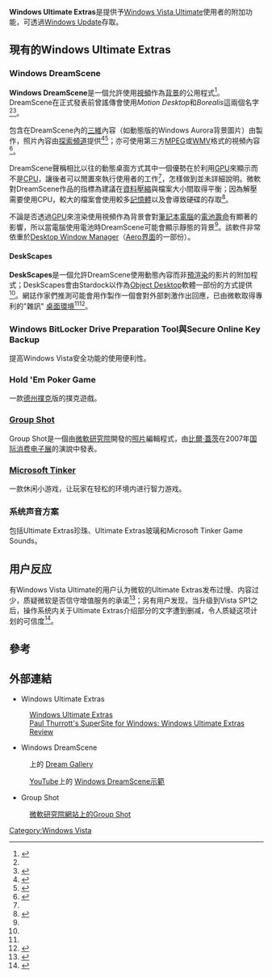 {{noteTA
|G1=IT
|G2=Windows
}}
'''Windows Ultimate Extras'''是提供予[[Windows_Vista|Windows Vista Ultimate]]使用者的附加功能，可透過[[Windows_Update|Windows Update]]存取。

== 現有的Windows Ultimate Extras ==
=== Windows DreamScene ===
{{Infobox Software
| name                   = Windows DreamScene
| logo                   =
| screenshot             =
| caption                =
| author                 = {{tsl|en|Stardock|}}、[[The_Weather_Channel|The Weather Channel]]
| developer              = [[微軟|微軟]]
| released               =  2007年1月30日
| latest release version =
| latest release date    =
| latest preview version =
| latest preview date    =
| operating system       = [[Windows_Vista|Windows Vista Ultimate]]
| platform               =
| language               =
| genre                  = 動態[[背景|背景]]
| license                =
| website                =
}}
'''Windows DreamScene'''是一個允許使用[[視頻|視頻]]作為[[背景|背景]]的公用程式<ref name="AeroXP">{{cite web|title=Animated desktop wallpapers to come via the name of "Motion Desktop"|url=http://www.aeroxp.org/board/index.php?showtopic=6212|author=Bryant Zadegan|date=2006年10月8日|accessdate=2007年1月16日|deadurl=yes|archiveurl=https://web.archive.org/web/20070220024535/http://www.aeroxp.org/board/index.php?showtopic=6212|archivedate=2007年2月20日}}</ref>。DreamScene在正式發表前曾謠傳會使用''Motion Desktop''和''Borealis''這兩個名字<ref name="AeroXP"/><ref name="MaryJo">{{cite web|title=Microsoft lifts the curtain on Vista Ultimate Extras|url=http://blogs.zdnet.com/microsoft/?p=189|author=Mary Jo Foley|date=2007年1月7日|accessdate=2007年1月13日|archive-date=2007年1月17日|archive-url=https://web.archive.org/web/20070117223600/http://blogs.zdnet.com/microsoft/?p=189|dead-url=no}}</ref>。

包含在DreamScene內的[[三維|三維]]內容（如動態版的Windows Aurora背景圖片）由{{tsl|en|Stardock||Stardock Design}}製作，照片內容由[[探索頻道|探索頻道]]提供<ref name="StardockDeskScapes">{{cite web|title=Windows DreamScene - Animated Wallpaper for an Ultimate Extra|url=http://www.wincustomize.com/Articles.aspx?AID=140735|author=Brad Wardell|date=2007年1月7日|accessdate=2007-01-13|archive-date=2008-12-07|archive-url=https://web.archive.org/web/20081207081400/http://www.wincustomize.com/Articles.aspx?AID=140735}}</ref><ref name="LongZhen">{{cite web|title=DreamScene, Deskscapes & Ultimate Extras|url=http://www.istartedsomething.com/20070108/windows-dreamscene/|author=Long Zheng|date=2007年1月8日|accessdate=2007年1月13日|archive-date=2021年4月15日|archive-url=https://web.archive.org/web/20210415081136/https://www.istartedsomething.com/20070108/windows-dreamscene/}}</ref>；亦可使用第三方[[MPEG|MPEG]]或[[WMV|WMV]]格式的視頻內容<ref name="MicrosoftExtras">{{cite web|title=Extras: Windows DreamScene|url=http://windowsultimate.com/blogs/extras/archive/2007/01/07/windows-dreamscene.aspx|author=[[Microsoft|Microsoft]]|date=2007年1月7日|accessdate=2007年1月13日|deadurl=yes|archiveurl=https://web.archive.org/web/20070110091446/http://windowsultimate.com/blogs/extras/archive/2007/01/07/windows-dreamscene.aspx|archivedate=2007年1月10日}}</ref>。

DreamScene聲稱相比以往的動態桌面方式其中一個優勢在於利用[[GPU|GPU]]來顯示而不是[[CPU|CPU]]，讓後者可以閒置來執行使用者的工作<ref name="StardockDeskScapes" />，怎樣做到並未詳細說明。微軟對DreamScene作品的指標為建議在[[資料壓縮|資料壓縮]]與檔案大小間取得平衡；因為解壓需要使用CPU，較大的檔案會使用較多[[隨機存取記憶體|記憶體]]以及會導致硬碟的存取<ref name="DreamCreationGuidelines">{{cite web|title=Video-based dream creation guidelines|url=http://www.aeroxp.org/board/index.php?showtopic=7664&st=0&p=86466&#entry86466|author=Bryant Zadegan|date=2007年1月12日|accessdate=2007年1月13日|deadurl=yes|archiveurl=https://web.archive.org/web/20070927210011/http://www.aeroxp.org/board/index.php?showtopic=7664&st=0&p=86466&#entry86466|archivedate=2007年9月27日}}</ref>。

不論是否透過[[GPU|GPU]]來渲染使用視頻作為背景會對[[筆記本電腦|筆記本電腦]]的[[電池壽命|電池壽命]]有顯著的影響，所以當電腦使用電池時DreamScene可能會顯示靜態的背景<ref name="MicrosoftExtras" />。該軟件非常依重於[[Desktop_Window_Manager|Desktop Window Manager]]（[[Aero界面|Aero界面]]的一部份）。

==== DeskScapes ====
'''DeskScapes'''是一個允許DreamScene使用動態內容而非[[預渲染|預渲染]]的影片的附加程式；DeskScapes會由Stardock以作為[[Object_Desktop|Object Desktop]]軟體一部份的方式提供<ref name="StardockDeskScapes" />。網誌作家們推測可能會用作製作一個會對外部刺激作出回應，已由微軟取得專利的"雜訊" [[桌面環境|桌面環境]]<ref name="LongZhen" /><ref name="NoisyOS">{{Cite web |url=http://patft.uspto.gov/netacgi/nph-Parser?Sect1=PTO1&Sect2=HITOFF&d=PALL&p=1&u=%2Fnetahtml%2FPTO%2Fsrchnum.htm&r=1&f=G&l=50&s1=6931601.PN.&OS=PN%2F6931601&RS=PN%2F6931601 |title=Noisy operating system user interface |accessdate=2021-02-09 |archive-date=2017-02-11 |archive-url=https://web.archive.org/web/20170211141010/http://patft.uspto.gov/netacgi/nph-Parser?Sect1=PTO1 |dead-url=no }}</ref>。

=== Windows BitLocker Drive Preparation Tool與Secure Online Key Backup ===
提高Windows Vista安全功能的使用便利性。

=== Hold 'Em Poker Game ===
一款[[撲克|德州撲克]]版的撲克遊戲。

=== [[Group_Shot|Group Shot]] ===
Group Shot是一個由[[微軟研究院|微軟研究院]]開發的[[照片|照片]]編輯程式，由[[比爾·蓋茨|比爾·蓋茨]]在2007年[[国际消费电子展|国际消费电子展]]的演說中發表。

=== [[Microsoft_Tinker|Microsoft Tinker]] ===
一款休闲小游戏，让玩家在轻松的环境内进行智力游戏。

=== 系统声音方案 ===
包括Ultimate Extras珍珠、Ultimate Extras玻璃和Microsoft Tinker Game Sounds。

== 用户反应 ==
有Windows Vista Ultimate的用户认为微软的Ultimate Extras发布过慢、内容过少，质疑微软是否信守增值服务的承诺<ref name="Extra1">{{cite web|title=微软何时兑现Vista Ultimate Extras承诺|url=http://tech.sina.com.cn/s/s/2007-09-21/08131753456.shtml|accessdate=2008年9月26日|archive-date=2021-12-09|archive-url=https://web.archive.org/web/20211209065012/http://tech.sina.com.cn/s/s/2007-09-21/08131753456.shtml}}</ref>；另有用户发现，当升级到Vista SP1之后，操作系统内关于Ultimate Extras介绍部分的文字遭到删减，令人质疑这项计划的可信度<ref name="Extra2">{{cite web|title=Vista SP1“tries to hide the Ultimate Extras shame”|url=http://blogs.zdnet.com/hardware/?p=806|accessdate=2008年9月26日|archive-date=2008年9月23日|archive-url=https://web.archive.org/web/20080923071548/http://blogs.zdnet.com/hardware/?p=806}}</ref>。

== 參考 ==
<references />

== 外部連結 ==
* Windows Ultimate Extras
:[https://archive.is/20070111153307/http://windowsultimate.com/Blogs/Extras/Default.aspx Windows Ultimate Extras]
:[https://web.archive.org/web/20070415014937/http://www.winsupersite.com/reviews/winvista_ultimate_extras.asp Paul Thurrott's SuperSite for Windows: Windows Ultimate Extras Review]

* Windows DreamScene
:{{tsl|en|WinCustomize|}}上的 [http://dream.wincustomize.com/ Dream Gallery] {{Wayback|url=http://dream.wincustomize.com/ |date=20130123103708 }}
:[[YouTube|YouTube]]上的 [http://www.youtube.com/watch?v=L_DYVFgPaN0 Windows DreamScene示範] {{Wayback|url=http://www.youtube.com/watch?v=L_DYVFgPaN0 |date=20211209065032 }}

* Group Shot
:[http://research.microsoft.com/projects/GroupShot/ 微軟研究院網站上的Group Shot] {{Wayback|url=http://research.microsoft.com/projects/GroupShot/ |date=20081204091730 }}

{{Microsoft Windows components}}
[[Category:Windows_Vista|Category:Windows Vista]]